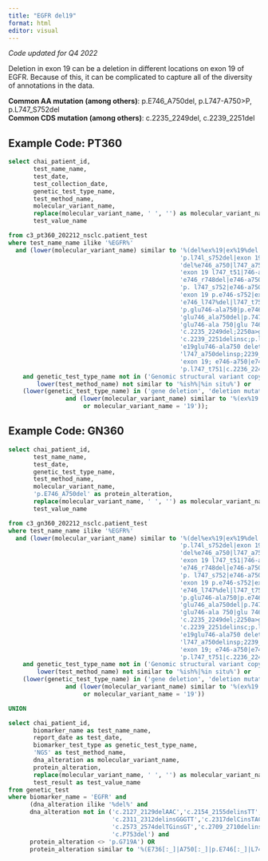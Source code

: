 ```yaml
---
title: "EGFR del19"
format: html
editor: visual
---
```


*Code updated for Q4 2022*

Deletion in exon 19 can be a deletion in different locations on exon 19 of EGFR. Because of this, it can be complicated to capture all of the diversity of annotations in the data.

**Common AA mutation (among others)**: p.E746_A750del, p.L747-A750\>P, p.L747_S752del <br>
**Common CDS mutation (among others)**: c.2235_2249del, c.2239_2251del <br> 

## Example Code: PT360

```sql
select chai_patient_id,
       test_name_name,
       test_date,
       test_collection_date,
       genetic_test_type_name,
       test_method_name,
       molecular_variant_name,
       replace(molecular_variant_name, ' ', '') as molecular_variant_name_clean,
       test_value_name

from c3_pt360_202212_nsclc.patient_test
where test_name_name ilike '%EGFR%'
  and (lower(molecular_variant_name) similar to '%(del%ex%19|ex%19%del|exon deletion 19|e746_a750|c.2236_2250delgaattaagag aagca (p.glu746_ala750del)| ' ||
                                                'p.l74l_s752del|exon 19 e746_a750|p.glu746_ala750del|del19 (p.e746_a650del)|del 19|c.2235_2249del|' ||
                                                'del%e746_a750|l747_a750>p|exon 19 p.e746_a750|e746_a750delinsv|del%19|e746_1750del|l747_p753‚àö√â¬¨√á‚àö√á¬¨¬™S|' ||
                                                'exon 19 l747_t51|746-a750|l747_t751del|e746 a750del|p.l747_p753delinss (c.2240_2257del18)|' ||
                                                'e746_r748del|e746-a750|exon 19 glu746-ala750|exon 19 c2236_2250 del|e746_a750%del|c.2235-2249del15|exon 19, l747_a750|' ||
                                                'p. l747_s752|e746-a750 del|exon 19 e746-a750|e746-a750del|p.l747_pro753delinss|del%e746_a750|s752_i759del|p.glu746_ala750del|' ||
                                                'exon 19 p.e746-s752|exon 19 p.e746_a750delelrea (c.2235_2249del15)|l747_a750>p|leu747-a1a750|exon 19 pE746_A750|c.2240_2257del|' ||
                                                'e746_l747%del|l747_t751del|c.2235_2249del|l747-a750 del|e746_l747>1p|l747_a750del/insp|p.l747_p753del lrearsp>s|' ||
                                                'p.glu746-ala750|p.e746_a70|c.2239_2248delinsc(p.l747_a750delinsp|c.2235_2249del (p. e746_a759del)|e748-a750del|glu746-ala750 deletion|' ||
                                                'glu746_ala750del|p.747-T751delins|p.glu746-ala750|c.2236_2250del|glu 746_ala750|p.l747_p753del|glu746_ser752delins|e746_a750del|' ||
                                                'glu746-ala 750|glu 746-ala 750 deletion|c.2240_2254del(p.l747_t751 del)|exon 19 ae 746-a750|e19del|exon 19%l747_t751|e19del|' ||
                                                'c.2235_2249del;2250a>g p.delglu746_ala750|exon 19, l747_t751del|exon 19 deletion (p.leu747_ala750delinspro)|e746_a750del5|' ||
                                                'c.2239_2251delinsc;p.l74-t751delinsp|exon 19 - c.2236_2250|p.l747_t751del|p.e746-t751 del/ins|L747_P753delins|2235-2249del(p.e750del)|' ||
                                                'e19glu746-ala750 deletion|p.e746_t751>a or p.e746_s752>a exon 19|exon 19 p. e746 a750|p.e746_t751delinsa|c.2239_2256deliostca(p.l747_t751del)|' ||
                                                'l747_a750delinsp;2239_2248delinsc|c.2235-2249del (p.e746-2750del)|c.2235_2249del15|c.2236_2250del;p.e746_a750d|exon 19 p.l747_a750|' ||
                                                'exon 19; e746-a750|e746-a750|p.l747-p753|exon18-p.e746_t751|p.glu746_ala750del|glu_746_ala750del|e756_a750del5|p.l747_a755del/ins|' ||
                                                'p.l747_t751|c.2236_2244delgaattga|c.2235-2249del))%'
    and genetic_test_type_name not in ('Genomic structural variant copy number','Not Recorded''Gene rearrangement','Gene amplification','Genomic Structural Variation') and
        lower(test_method_name) not similar to '%ish%|%in situ%') or
    (lower(genetic_test_type_name) in ('gene deletion', 'deletion mutation')
                and (lower(molecular_variant_name) similar to '%(ex%19|l747_t751|e746_a750|l747 exon 19|e746_t751|p.l747_t751|lrea 747-750 exon 19|exon 19,S752_I759)%'
                     or molecular_variant_name = '19'));


```

## Example Code: GN360

```sql
select chai_patient_id,
       test_name_name,
       test_date,
       genetic_test_type_name,
       test_method_name,
       molecular_variant_name,
       'p.E746_A750del' as protein_alteration,
       replace(molecular_variant_name, ' ', '') as molecular_variant_name_clean,
       test_value_name

from c3_gn360_202212_nsclc.patient_test
where test_name_name ilike '%EGFR%'
  and (lower(molecular_variant_name) similar to '%(del%ex%19|ex%19%del|exon deletion 19|e746_a750|c.2236_2250delgaattaagag aagca (p.glu746_ala750del)| ' ||
                                                'p.l74l_s752del|exon 19 e746_a750|p.glu746_ala750del|del19 (p.e746_a650del)|del 19|c.2235_2249del|' ||
                                                'del%e746_a750|l747_a750>p|exon 19 p.e746_a750|e746_a750delinsv|del%19|e746_1750del|l747_p753‚àö√â¬¨√á‚àö√á¬¨¬™S|' ||
                                                'exon 19 l747_t51|746-a750|l747_t751del|e746 a750del|p.l747_p753delinss (c.2240_2257del18)|' ||
                                                'e746_r748del|e746-a750|exon 19 glu746-ala750|exon 19 c2236_2250 del|e746_a750%del|c.2235-2249del15|exon 19, l747_a750|' ||
                                                'p. l747_s752|e746-a750 del|exon 19 e746-a750|e746-a750del|p.l747_pro753delinss|del%e746_a750|s752_i759del|p.glu746_ala750del|' ||
                                                'exon 19 p.e746-s752|exon 19 p.e746_a750delelrea (c.2235_2249del15)|l747_a750>p|leu747-a1a750|exon 19 pE746_A750|c.2240_2257del|' ||
                                                'e746_l747%del|l747_t751del|c.2235_2249del|l747-a750 del|e746_l747>1p|l747_a750del/insp|p.l747_p753del lrearsp>s|' ||
                                                'p.glu746-ala750|p.e746_a70|c.2239_2248delinsc(p.l747_a750delinsp|c.2235_2249del (p. e746_a759del)|e748-a750del|glu746-ala750 deletion|' ||
                                                'glu746_ala750del|p.747-T751delins|p.glu746-ala750|c.2236_2250del|glu 746_ala750|p.l747_p753del|glu746_ser752delins|e746_a750del|' ||
                                                'glu746-ala 750|glu 746-ala 750 deletion|c.2240_2254del(p.l747_t751 del)|exon 19 ae 746-a750|e19del|exon 19%l747_t751|e19del|' ||
                                                'c.2235_2249del;2250a>g p.delglu746_ala750|exon 19, l747_t751del|exon 19 deletion (p.leu747_ala750delinspro)|e746_a750del5|' ||
                                                'c.2239_2251delinsc;p.l74-t751delinsp|exon 19 - c.2236_2250|p.l747_t751del|p.e746-t751 del/ins|L747_P753delins|2235-2249del(p.e750del)|' ||
                                                'e19glu746-ala750 deletion|p.e746_t751>a or p.e746_s752>a exon 19|exon 19 p. e746 a750|p.e746_t751delinsa|c.2239_2256deliostca(p.l747_t751del)|' ||
                                                'l747_a750delinsp;2239_2248delinsc|c.2235-2249del (p.e746-2750del)|c.2235_2249del15|c.2236_2250del;p.e746_a750d|exon 19 p.l747_a750|' ||
                                                'exon 19; e746-a750|e746-a750|p.l747-p753|exon18-p.e746_t751|p.glu746_ala750del|glu_746_ala750del|e756_a750del5|p.l747_a755del/ins|' ||
                                                'p.l747_t751|c.2236_2244delgaattga|c.2235-2249del))%'
    and genetic_test_type_name not in ('Genomic structural variant copy number','Not Recorded''Gene rearrangement','Gene amplification','Genomic Structural Variation') and
        lower(test_method_name) not similar to '%ish%|%in situ%') or
    (lower(genetic_test_type_name) in ('gene deletion', 'deletion mutation')
                and (lower(molecular_variant_name) similar to '%(ex%19|l747_t751|e746_a750|l747 exon 19|e746_t751|p.l747_t751|lrea 747-750 exon 19|exon 19,S752_I759)%'
                     or molecular_variant_name = '19'))

UNION

select chai_patient_id,
       biomarker_name as test_name_name,
       report_date as test_date,
       biomarker_test_type as genetic_test_type_name,
       'NGS' as test_method_name,
       dna_alteration as molecular_variant_name,
       protein_alteration,
       replace(molecular_variant_name, ' ', '') as molecular_variant_name_clean,
       test_result as test_value_name
from genetic_test
where biomarker_name = 'EGFR' and
      (dna_alteration ilike '%del%' and
      dna_alteration not in ('c.2127_2129delAAC','c.2154_2155delinsTT','c.2303_2305delinsTCT','c.2317delCinsTACCCCAACCCCT','c.2303_2305delinsTCT',
                             'c.2311_2312delinsGGGTT','c.2317delCinsTACCCCAACCCCT','c.2335_2336delinsTT','c.2572_2573delinsAG','c.888_889delinsTT',
                             'c.2573_2574delTGinsGT','c.2709_2710delinsCA','c.2827_2828delinsAC','c.3158delA','c.443_444delinsCT','c.447delG','c.746_751del',
                             'c.P753del') and
      protein_alteration <> 'p.G719A') OR
      protein_alteration similar to '%(E736[:_]|A750[:_]|p.E746[:_]|L747[:_]|T751[_:]|E746del|S752[:_])%';
```
